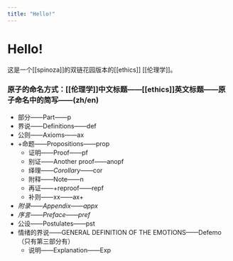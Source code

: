 ```yaml
---
title: "Hello!"
---
```


# Hello!

这是一个[[spinoza]]的双链花园版本的[[ethics]] [[伦理学]]。

### 原子的命名方式：[[伦理学]]中文标题——[[ethics]]英文标题——原子命名中的简写——(zh/en)
- 部分——Part——p
- 界说——Definitions——def
- 公则——Axioms——ax
- +命题——Propositions——prop
	- 证明——Proof——pf
	- 别证——Another proof——anopf
	- 绎理——_Corollary_——cor
	- 附释——Note——n
	- 再证——+reproof——repf
	- 补则——xx——ax+
- *附录——Appendix——appx*
- *序言——Preface——pref*
- 公设——Postulates——pst
- 情绪的界说——GENERAL DEFINITION OF THE EMOTIONS——Defemo（只有第三部分有）
	- 说明——Explanation——Exp

<!-- ### 线性目录
以1为例
- [[伦理学]][[ethics]]
	- [[p1-def1]]
	- [[p1-ax1]]
	- [[p1-prop1]]
	- [[p1-app]]
	- [[p2-pre]]
	- [[p2-def1]]
	- [[p2-ax1]]
	- [[p2-prop1]]
	- [[p2-pst1]]
	- [[p3-pre1]]
	- [[p3-def1]]
	- [[p3-pst1]]
	- xx
	- [[p3-defemo-meta]]
	- [[p4-pre1]]
	- [[p4-def1]]
	- [[p4-ax1]]
	- [[p4-prop1]]
	- [[p4-app1]]
	- [[p5-pre1]]
	- [[p5-ax1]]
	- [[p5-prop1]] -->

